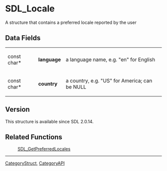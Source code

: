 = SDL_Locale =
A structure that contains a preferred locale reported by the user



== Data Fields ==
{|
|const char*
|'''language'''
|a language name, e.g. "en" for English
|-
|const char*
|'''country'''
|a country, e.g. "US" for America; can be NULL
|}



== Version ==
This structure is available since SDL 2.0.14.

== Related Functions ==
:[[SDL_GetPreferredLocales]]

----
[[CategoryStruct]], [[CategoryAPI]]
